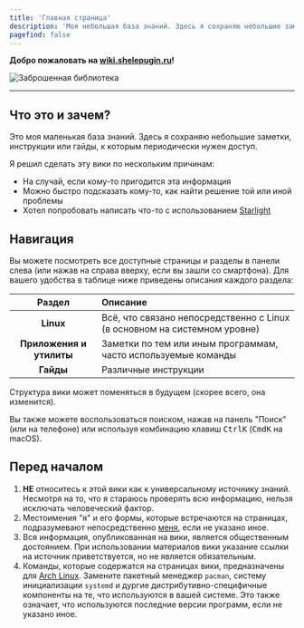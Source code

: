 ```yaml
---
title: 'Главная страница'
description: 'Моя небольшая база знаний. Здесь я сохраняю небольшие заметки, инструкции или гайды, к которым периодически нужен доступ.'
pagefind: false
---
```



**Добро пожаловать на [wiki.shelepugin.ru](https://wiki.shelepugin.ru)!**

<Image src={library} alt="Заброшенная библиотека" loading="eager" />

---

## Что это и зачем?

Это моя маленькая база знаний. Здесь я сохраняю небольшие заметки, инструкции
или гайды, к которым периодически нужен доступ.

Я решил сделать эту вики по нескольким причинам:

-   На случай, если кому-то пригодится эта информация
-   Можно быстро подсказать кому-то, как найти решение той или иной проблемы
-   Хотел попробовать написать что-то с использованием
    [Starlight](https://starlight.astro.build/ru/)

## Навигация

Вы можете посмотреть все доступные страницы и разделы в панели слева
(или нажав на <Icon name="bars" class="icon-example"/> справа вверху, если вы зашли со смартфона).
Для вашего удобства в таблице ниже приведены описания каждого раздела:

|          Раздел          | Описание                                                                  |
| :----------------------: | :------------------------------------------------------------------------ |
|        **Linux**         | Всё, что связано непосредственно с Linux (в основном на системном уровне) |
| **Приложения и утилиты** | Заметки по тем или иным программам, часто используемые команды            |
|        **Гайды**         | Различные инструкции                                                      |

Структура вики может поменяться в будущем (скорее всего, она изменится).

Вы также можете воспользоваться поиском, нажав на панель "Поиск" (или <Icon name="magnifier" class="icon-example"/> на телефоне)
или используя комбинацию клавиш <kbd>Ctrl</kbd><kbd>K</kbd> (<kbd>Cmd</kbd><kbd>K</kbd> на macOS).

## Перед началом

1.  **НЕ** относитесь к этой вики как к универсальному источнику знаний. Несмотря
    на то, что я стараюсь проверять всю информацию, нельзя исключать человеческий
    фактор.
2.  Местоимения "я" и его формы, которые встречаются на страницах,
    подразумевают непосредственно [меня](https://shelepugin.ru), если не указано
    иное.
3.  Вся информация, опубликованная на вики, является общественным достоянием.
    При использовании материалов вики указание ссылки на источник
    приветствуется, но не является обязательным.
4.  Команды, которые содержатся на страницах вики, предназначены для [Arch
    Linux](https://archlinux.org/). Замените пакетный менеджер `pacman`, систему
    инициализации `systemd` и дургие дистрибутивно-специфичные компоненты на те,
    что используются в вашей системе. Это также означает, что используются
    последние версии программ, если не указано иное.
